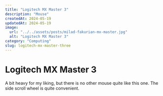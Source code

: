 ```yaml
---
title: "Logitech MX Master 3"
description: "Mouse"
createdAt: 2024-05-19
updatedAt: 2024-05-19
image:
  url: "../../assets/posts/milad-fakurian-mx-master.jpg"
  alt: "Logitech MX Master 3"
category: "Computing"
slug: logitech-mx-master-three
---
```


# Logitech MX Master 3

A bit heavy for my liking, but there is no other mouse quite like this one. The side scroll wheel is quite convenient.
